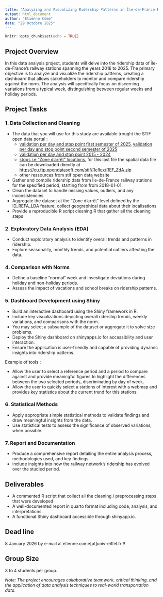 ```yaml
---
title: "Analyzing and Visualizing Ridership Patterns in Île-de-France Rail Network"
output: html_document
author: "Etienne Côme"
date: "29 Octobre 2025"
---
```


```r
knitr::opts_chunk$set(echo = TRUE)
```



## Project Overview

In this data analysis project, students will delve into the ridership data of Île-de-France's railway stations spanning the years 2018 to 2025. The primary objective is to analyze and visualize the ridership patterns, creating a dashboard that allows stakeholders to monitor and compare ridership against the norm. The analysis will specifically focus on discerning variations from a typical week, distinguishing between regular weeks and holiday periods.

## Project Tasks

### 1. Data Collection and Cleaning

- The data that you will use for this study are available trought  the STIF open data portal :
    - [validation per day and stop point first semester of 2025](https://data.iledefrance-mobilites.fr/explore/dataset/validations-reseau-ferre-nombre-validations-par-jour-1er-trimestre/information/), [validation per day and stop point second semester of 2025](https://data.iledefrance-mobilites.fr/explore/dataset/validations-reseau-ferre-nombre-validations-par-jour-2eme-trimestre/information/)
    - [validation per day and stop point 2015 - 2024](https://data.iledefrance-mobilites.fr/explore/dataset/histo-validations-reseau-ferre/information/)
    - [stops i.e "Zone d'arrêt" locations](https://data.iledefrance-mobilites.fr/explore/dataset/zones-d-arrets/information/?disjunctive.zdatype), for this last file the spatial data file can be downloaded directly at [https://eu.ftp.opendatasoft.com/stif/Reflex/REF_ZdA.zip](https://eu.ftp.opendatasoft.com/stif/Reflex/REF_ZdA.zip)
    - other ressources from stif open data website
- Gather and compile ridership data from Île-de-France railway stations for the specified period, starting from  from 2018-01-01.
- Clean the dataset to handle missing values, outliers, and any inconsistencies.
- Aggregate the dataset at the "Zone d'arrêt" level defined by the ID_REFA_LDA feature, collect geographical data about their localisations 
- Provide a reproducible R script cleaning.R that gather all the cleaning steps

### 2. Exploratory Data Analysis (EDA)

- Conduct exploratory analysis to identify overall trends and patterns in ridership.
- Explore seasonality, monthly trends, and potential outliers affecting the data.


### 4. Comparison with Norms

- Define a baseline "normal" week and investigate deviations during holiday and non-holiday periods.
- Assess the impact of vacations and school breaks on ridership patterns.

### 5. Dashboard Development using Shiny

- Build an interactive dashboard using the Shiny framework in R.
- Include key visualizations depicting overall ridership trends, weekly variations, and comparisons with the norm.
- You may select a subsample of the dataset or aggregate it to solve size problems.
- Deploy the Shiny dashboard on shinyapps.io for accessibility and user interaction.
- Ensure the application is user-friendly and capable of providing dynamic insights into ridership patterns.

Example of tools :

- Allow the user to select a reference period and a period to compare against and provide meaningful figures to highlight the differences between the two selected periods, discriminating by day of week.
- Allow the user to quickly select a stations of interest with a webmap and provides key statistics about the current trend for this stations.


### 6. Statistical Methods

- Apply appropriate simple statistical methods to validate findings and draw meaningful insights from the data.
- Use statistical tests to assess the significance of observed variations, when possible.

### 7. Report and Documentation

- Produce a comprehensive report detailing the entire analysis process, methodologies used, and key findings.
- Include insights into how the railway network's ridership has evolved over the studied period.


## Deliverables

- A commented R script that collect all the cleaning / preprocessing steps that were developed
- A well-documented report in quarto format including code, analysis, and interpretations.
- A functional Shiny dashboard accessible through shinyapp.io.


## Dead line

8 January 2026 by e-mail at etienne.come[at]univ-eiffel.fr !!



## Group Size

3 to 4 students per group.

*Note: The project encourages collaborative teamwork, critical thinking, and the application of data analysis techniques to real-world transportation data.*



